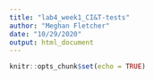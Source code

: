 ```yaml
---
title: "lab4_week1_CI&T-tests"
author: "Meghan Fletcher"
date: "10/29/2020"
output: html_document
---
```


```r
knitr::opts_chunk$set(echo = TRUE)
```

